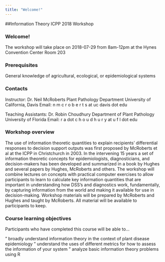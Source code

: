 ```yaml
---
title: "Welcome!"
---
```


##Information Theory ICPP 2018 Workshop

### Welcome!
 
The workshop will take place on 2018-07-29 from 8am-12pm at the Hynes Convention Center Room 203

### Prerequisites

General knowledge of agricultural, ecological, or epidemiological systems

### Contacts

Instructor: Dr. Neil McRoberts 
Plant Pathology Department
University of California, Davis
Email: n m c r o b e r t s at uc davis dot edu


Teaching Assistants: 
Dr. Robin Choudhury
Department of Plant Pathology
University of Florida
Email: r a dot c h o u d h u r y at u f l dot edu

### Workshop overview

The use of information theoretic quantities to explain recipients' differential responses to decision support outputs was first proposed by McRoberts et al at the ICPP in Christchurch in 2003. In the intervening 15 years a set of information theoretic concepts for epidemiologists, diagnosticians, and decision-makers has been developed and summarized in a book by Hughes and several papers by Hughes, McRoberts and others. The workshop will combine lectures on concepts with practical computer exercises to allow participants to learn to calculate key information quantities that are important in understanding how DSS's and diagnostics work, fundamentally, by capturing information from the world and making it available for use in decision-making. Workshop materials will be prepared by McRoberts and Hughes and taught by McRoberts. All material will be available to participants to keep.

### Course learning objectives

Participants who have completed this course will be able to…

"	broadly understand information theory in the context of plant disease epidemiology
"	understand the uses of different metrics for how to assess the information of your system
"	analyze basic information theory problems using R
